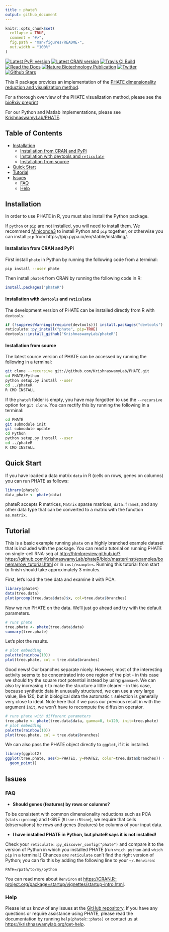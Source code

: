 ```yaml
---
title : phateR
output: github_document
---
```


<!-- README.md is generated from README.Rmd. Please edit that file -->

```r
knitr::opts_chunk$set(
  collapse = TRUE,
  comment = "#>",
  fig.path = "man/figures/README-",
  out.width = "100%"
)
```

[![Latest PyPI version](https://img.shields.io/pypi/v/phate.svg)](https://pypi.org/project/phate/)
[![Latest CRAN version](https://img.shields.io/cran/v/phateR.svg)](https://cran.r-project.org/package=phateR)
[![Travis CI Build](https://api.travis-ci.com/KrishnaswamyLab/phateR.svg?branch=master)](https://travis-ci.com/KrishnaswamyLab/phateR)
[![Read the Docs](https://img.shields.io/readthedocs/phate.svg)](https://phate.readthedocs.io/)
[![Nature Biotechnology Publication](https://zenodo.org/badge/DOI/10.1038/s41587-019-0336-3.svg)](https://www.nature.com/articles/s41587-019-0336-3)
[![Twitter](https://img.shields.io/twitter/follow/KrishnaswamyLab.svg?style=social&label=Follow)](https://twitter.com/KrishnaswamyLab)
[![Github Stars](https://img.shields.io/github/stars/KrishnaswamyLab/PHATE.svg?style=social&label=Stars)](https://github.com/KrishnaswamyLab/PHATE/)

This R package provides an implementation of the
[PHATE dimensionality reduction and visualization method](https://www.biorxiv.org/content/early/2017/12/01/120378).

For a thorough overview of the PHATE visualization method, please see the [bioRxiv preprint](https://www.biorxiv.org/content/early/2017/12/01/120378)

For our Python and Matlab implementations, please see [KrishnaswamyLab/PHATE](https://github.com/KrishnaswamyLab/PHATE).

## Table of Contents

  * [Installation](#installation)
    * [Installation from CRAN and PyPi](#installation-from-cran-and-pypi)
    * [Installation with devtools and <code>reticulate</code>](#installation-with-devtools-and-reticulate)
    * [Installation from source](#installation-from-source)
  * [Quick Start](#quick-start)
  * [Tutorial](#tutorial)
  * [Issues](#issues)
    * [FAQ](#faq)
    * [Help](#help)

## Installation

In order to use PHATE in R, you must also install the Python package.

If `python` or `pip` are not installed, you will need to install them. We recommend [Miniconda3](https://conda.io/miniconda.html) to install Python and `pip` together, or otherwise you can install `pip` from https://pip.pypa.io/en/stable/installing/.

#### Installation from CRAN and PyPi

First install `phate` in Python by running the following code from a terminal:

```bash
pip install --user phate
```

Then install `phateR` from CRAN by running the following code in R:

```r
install.packages("phateR")
```

#### Installation with `devtools` and `reticulate`

The development version of PHATE can be installed directly from R with `devtools`:

```r
if (!suppressWarnings(require(devtools))) install.packages("devtools")
reticulate::py_install("phate", pip=TRUE)
devtools::install_github("KrishnaswamyLab/phateR")
```

#### Installation from source

The latest source version of PHATE can be accessed by running the following in a terminal:

```bash
git clone --recursive git://github.com/KrishnaswamyLab/PHATE.git
cd PHATE/Python
python setup.py install --user
cd ../phateR
R CMD INSTALL
```

If the `phateR` folder is empty, you have may forgotten to use the `--recursive` option for `git clone`. You can rectify this by running the following in a terminal:

```bash
cd PHATE
git submodule init
git submodule update
cd Python
python setup.py install --user
cd ../phateR
R CMD INSTALL
```

## Quick Start

If you have loaded a data matrix `data` in R (cells on rows, genes on columns) you can run PHATE as follows:

```r
library(phateR)
data_phate <- phate(data)
```

phateR accepts R matrices, `Matrix` sparse matrices, `data.frame`s, and any other data type that can be converted to a matrix with the function `as.matrix`.

## Tutorial

This is a basic example running `phate` on a highly branched example
dataset that is included with the package. You can read a tutorial
on running PHATE on single-cell RNA-seq at
<http://htmlpreview.github.io/?https://github.com/KrishnaswamyLab/phateR/blob/master/inst/examples/bonemarrow_tutorial.html>
or in `inst/examples`. Running this tutorial from start to finish should take approximately 3 minutes.

First, let's load the tree data and examine it with PCA.

```r
library(phateR)
data(tree.data)
plot(prcomp(tree.data$data)$x, col=tree.data$branches)
```

Now we run PHATE on the data. We'll just go ahead and try with the default parameters.

```r
# runs phate
tree.phate <- phate(tree.data$data)
summary(tree.phate)
```

Let's plot the results.

```r
# plot embedding
palette(rainbow(10))
plot(tree.phate, col = tree.data$branches)
```

Good news! Our branches separate nicely. However, most of the interesting activity seems to be concentrated into one region of the plot - in this case we should try the square root potential instead by using `gamma=0`. We can also try increasing `t` to make the structure a little clearer - in this case, because synthetic data in unusually structured, we can use a very large value, like 120, but in biological data the automatic `t` selection is generally very close to ideal. Note here that if we pass our previous result in with the argument `init`, we won't have to recompute the diffusion operator.

```r
# runs phate with different parameters
tree.phate <- phate(tree.data$data, gamma=0, t=120, init=tree.phate)
# plot embedding
palette(rainbow(10))
plot(tree.phate, col = tree.data$branches)
```

We can also pass the PHATE object directly to `ggplot`, if it is installed.

```r
library(ggplot2)
ggplot(tree.phate, aes(x=PHATE1, y=PHATE2, color=tree.data$branches)) +
  geom_point()
```


## Issues

### FAQ

* **Should genes (features) by rows or columns?**

To be consistent with common dimensionality reductions such as PCA (`stats::prcomp`) and t-SNE (`Rtsne::Rtsne`), we require that cells (observations) be rows and genes (features) be columns of your input data.

* **I have installed PHATE in Python, but phateR says it is not installed!**

Check your `reticulate::py_discover_config("phate")` and compare it to the version of Python in which you installed PHATE (run `which python` and `which pip` in a terminal.) Chances are `reticulate` can't find the right version of Python; you can fix this by adding the following line to your `~/.Renviron`:

```PATH=/path/to/my/python```

You can read more about `Renviron` at <https://CRAN.R-project.org/package=startup/vignettes/startup-intro.html>.

### Help

Please let us know of any issues at the [GitHub repository](https://github.com/KrishnaswamyLab/phateR/issues). If you have any questions or require assistance using PHATE, please read the documentation by running `help(phateR::phate)` or contact us at <https://krishnaswamylab.org/get-help>.

